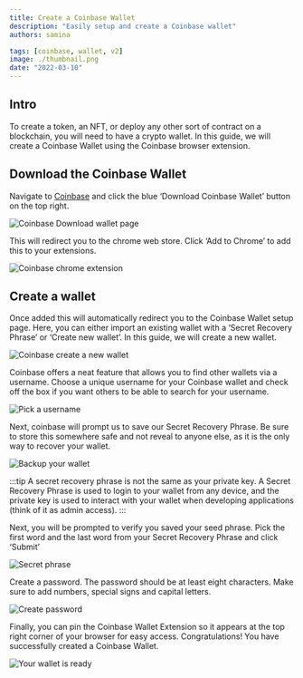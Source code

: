 ```yaml
---
title: Create a Coinbase Wallet
description: "Easily setup and create a Coinbase wallet"
authors: samina

tags: [coinbase, wallet, v2]
image: ./thumbnail.png
date: "2022-03-10"
---
```


## Intro

To create a token, an NFT, or deploy any other sort of contract on a blockchain, you will need to have a crypto wallet.
In this guide, we will create a Coinbase Wallet using the Coinbase browser extension.

## Download the Coinbase Wallet

Navigate to [Coinbase](https://coinbase.com/wallet) and click the blue ‘Download Coinbase Wallet’ button on the top right.

<!--truncate-->

![Coinbase Download wallet page](./1.png)

This will redirect you to the chrome web store. Click ‘Add to Chrome’ to add this to your extensions.

![Coinbase chrome extension](./2.png)

## Create a wallet

Once added this will automatically redirect you to the Coinbase Wallet setup page. Here, you can either import an existing wallet with a ‘Secret Recovery Phrase’ or ‘Create new wallet’. In this guide, we will create a new wallet.

![Coinbase create a new wallet](./3.png)

Coinbase offers a neat feature that allows you to find other wallets via a username. Choose a unique username for your Coinbase wallet and check off the box if you want others to be able to search for your username.

![Pick a username](./4.png)

Next, coinbase will prompt us to save our Secret Recovery Phrase. Be sure to store this somewhere safe and not reveal to anyone else, as it is the only way to recover your wallet.

![Backup your wallet](./5.png)

:::tip
A secret recovery phrase is not the same as your private key. A Secret Recovery Phrase is used to login to your wallet from any device, and the private key is used to interact with your wallet when developing applications (think of it as admin access).
:::

Next, you will be prompted to verify you saved your seed phrase. Pick the first word and the last word from your Secret Recovery Phrase and click ‘Submit’

![Secret phrase](./6.png)

Create a password. The password should be at least eight characters. Make sure to add numbers, special signs and capital letters.

![Create password](./7.png)

Finally, you can pin the Coinbase Wallet Extension so it appears at the top right corner of your browser for easy access.
Congratulations! You have successfully created a Coinbase Wallet.

![Your wallet is ready](./8.png)
